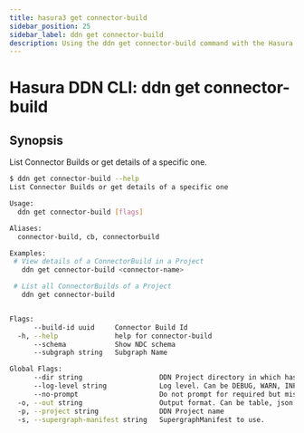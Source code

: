 ```yaml
---
title: hasura3 get connector-build
sidebar_position: 25
sidebar_label: ddn get connector-build
description: Using the ddn get connector-build command with the Hasura CLI
---
```


# Hasura DDN CLI: ddn get connector-build 

## Synopsis
List Connector Builds or get details of a specific one.

```bash
$ ddn get connector-build --help
List Connector Builds or get details of a specific one

Usage:
  ddn get connector-build [flags]

Aliases:
  connector-build, cb, connectorbuild

Examples:
 # View details of a ConnectorBuild in a Project
   ddn get connector-build <connector-name>

 # List all ConnectorBuilds of a Project
   ddn get connector-build


Flags:
      --build-id uuid     Connector Build Id
  -h, --help              help for connector-build
      --schema            Show NDC schema
      --subgraph string   Subgraph Name

Global Flags:
      --dir string                   DDN Project directory in which hasura.yaml is present (default ".")
      --log-level string             Log level. Can be DEBUG, WARN, INFO, ERROR, or FATAL. (default "INFO")
      --no-prompt                    Do not prompt for required but missing flags
  -o, --out string                   Output format. Can be table, json or yaml. (default "table")
  -p, --project string               DDN Project name
  -s, --supergraph-manifest string   SupergraphManifest to use.
```

